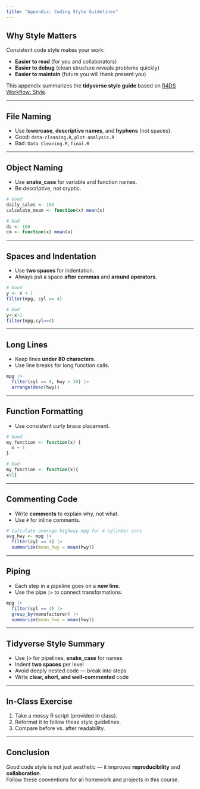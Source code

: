 ```yaml
---
title: "Appendix: Coding Style Guidelines"
---
```


## Why Style Matters

Consistent code style makes your work:

-   **Easier to read** (for you and collaborators)
-   **Easier to debug** (clean structure reveals problems quickly)
-   **Easier to maintain** (future you will thank present you)

This appendix summarizes the **tidyverse style guide** based on [R4DS Workflow: Style](https://r4ds.hadley.nz/workflow-style.html).

------------------------------------------------------------------------

## File Naming

-   Use **lowercase**, **descriptive names**, and **hyphens** (not spaces).
-   Good: `data-cleaning.R`, `plot-analysis.R`
-   Bad: `Data Cleaning.R`, `final.R`

------------------------------------------------------------------------

## Object Naming

-   Use **snake_case** for variable and function names.
-   Be descriptive, not cryptic.

```r
# Good
daily_sales <- 100
calculate_mean <- function(x) mean(x)

# Bad
ds <- 100
cm <- function(x) mean(x)
```

------------------------------------------------------------------------

## Spaces and Indentation

-   Use **two spaces** for indentation.
-   Always put a space **after commas** and **around operators**.

```r
# Good
y <- x + 1
filter(mpg, cyl == 4)

# Bad
y<-x+1
filter(mpg,cyl==4)
```

------------------------------------------------------------------------

## Long Lines

-   Keep lines **under 80 characters**.
-   Use line breaks for long function calls.

```r
mpg |>
  filter(cyl == 4, hwy > 30) |>
  arrange(desc(hwy))
```

------------------------------------------------------------------------

## Function Formatting

-   Use consistent curly brace placement.

```r
# Good
my_function <- function(x) {
  x + 1
}

# Bad
my_function <- function(x){
x+1}
```

------------------------------------------------------------------------

## Commenting Code

-   Write **comments** to explain why, not what.
-   Use `#` for inline comments.

```r
# Calculate average highway mpg for 4-cylinder cars
avg_hwy <- mpg |>
  filter(cyl == 4) |>
  summarize(mean_hwy = mean(hwy))
```

------------------------------------------------------------------------

## Piping

-   Each step in a pipeline goes on a **new line**.
-   Use the pipe `|>` to connect transformations.

```r
mpg |>
  filter(cyl == 4) |>
  group_by(manufacturer) |>
  summarize(mean_hwy = mean(hwy))
```

------------------------------------------------------------------------

## Tidyverse Style Summary

-   Use **`|>`** for pipelines, **snake_case** for names
-   Indent **two spaces** per level
-   Avoid deeply nested code — break into steps
-   Write **clear, short, and well-commented** code

------------------------------------------------------------------------

## In-Class Exercise

1.  Take a messy R script (provided in class).\
2.  Reformat it to follow these style guidelines.\
3.  Compare before vs. after readability.

------------------------------------------------------------------------

## Conclusion

Good code style is not just aesthetic — it improves **reproducibility** and **collaboration**.\
Follow these conventions for all homework and projects in this course.
